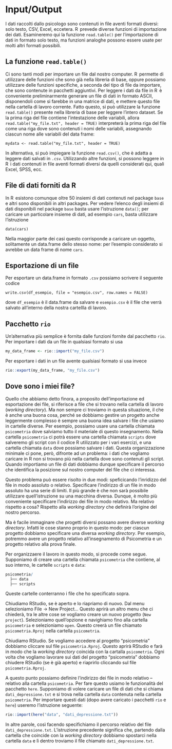 # Input/Output {#chapter-input-output}

I dati raccolti dallo psicologo sono contenuti in file aventi formati
diversi: solo testo, CSV, Excel, eccetera. R  prevede diverse funzioni
di importazione dei dati. Esamineremo qui la funzione `read.table()` per
l'importazione di dati in formato solo testo, ma funzioni analoghe
possono essere usate per molti altri formati possibili.

## La funzione `read.table()`

Ci sono tanti modi per importare un file dal nostro computer. R 
permette di utilizzare delle funzioni che sono già nella libreria di
base, oppure possiamo utilizzare delle funzioni specifiche, a seconda
del tipo di file da importare, che sono contenute in pacchetti
aggiuntivi. Per leggere i dati da file in R  è conveniente
preliminarmente generare un file di dati in formato ASCII, disponendoli
come si farebbe in una matrice di dati, e mettere questo file nella
cartella di lavoro corrente. Fatto questo, si può utilizzare la funzione
`read.table()` presente nella libreria di base per leggere l'intero
dataset. Se la prima riga del file contiene l'intestazione delle
variabili, allora `read.table("my_file.txt", header = TRUE)`
interpreterà la prima riga del file come una riga dove sono contenuti i
nomi delle variabili, assegnando ciascun nome alle variabili del data
frame:

    mydata <- read.table("my_file.txt", header = TRUE)

In alternativa, si può impiegare la funzione `read.csv()`, che è adatta
a leggere dati salvati in `.csv`. Utilizzando altre funzioni, si possono
leggere in R  i dati contenuti in file aventi formati diversi da quelli
considerati qui, quali Excel, SPSS, ecc.

## File di dati forniti da R

In R  esistono comunque oltre 50 insiemi di dati contenuti nel package
`base` e altri sono disponibili in altri packages. Per vedere l'elenco
degli insiemi di dati disponibili nel package `base` basta usare
l'istruzione `data()`; per caricare un particolare insieme di dati, ad
esempio `cars`, basta utilizzare l'istruzione

    data(cars)

Nella maggior parte dei casi questo corrisponde a caricare un oggetto,
solitamente un data.frame dello stesso nome: per l'esempio considerato
si avrebbe un data frame di nome `cars`.

## Esportazione di un file

Per esportare un data.frame in formato `.csv` possiamo scrivere il
seguente codice

    write.csv(df_esempio, file = "esempio.csv", row.names = FALSE)

dove `df_esempio` è il data.frame da salvare e `esempio.csv` è il file
che verrà salvato all'interno della nostra cartellla di lavoro.


## Pacchetto `rio`

Un'alternativa più semplice è fornita dalle funzioni fornite dal pacchetto `rio`.  Per importare i dati da un file in qualsiasi formato si usa

```r
my_data_frame <- rio::import("my_file.csv")
```

Per esportare i dati in un file avente qualsiasi formato si usa invece

```r
rio::export(my_data_frame, "my_file.csv")
```

## Dove sono i miei file?

Quello che abbiamo detto finora, a proposito dell'importazione ed esportazione dei file, si riferisce a file che si trovano nella cartella di lavoro (_working directory_). Ma non sempre ci troviamo in questa situazione, il che è anche una buona cosa, perché se dobbiamo gestire un progetto anche leggermente complesso è sempre una buona idea salvare i file che usiamo in cartelle diverse. Per esempio, possiamo usare una cartella chiamata `psicometria` dove salviamo tutto il materiale di questo insegnamento. Nella cartella `psicometria` ci potrà essere una cartella chiamata `scripts` dove salveremo gli script con il codice R utilizzato per i vari esercizi, e una cartella chiamata `data` dove possiamo salvare i dati. Questa organizzazione minimale ci pone, però, difronte ad un problema: i dati che vogliamo caricare in R non si trovano più nella cartella dove sono contenuti gli script. Quando importiamo un file di dati dobbiamo dunque specificare il percorso che identifica la posizione sul nostro computer del file che ci interessa.

Questo problema può essere risolto in due modi: speficicando l'inridizzo del file in modo assoluto o relativo. Specificare l'indirizzo di un file in modo assoluto ha una serie di limiti. Il più grande è che non sarà possibile utilizzare quell'istruzione su una macchina diversa.  Dunque, è molto più conveniente specificare l'indirizzo dei file in modo relativo.  Ma relativo rispetto a cosa?  Rispetto alla _working directory_ che definirà l'origine del nostro percorso.

Ma è facile immaginare che progetti diversi possano avere diverse  _working directory_. Infatti le cose stanno proprio in questo modo: per ciascun progetto dobbiamo specificare una diversa _working directory_.  Per esempio, potremmo avere un progetto relativo all'insegnamento di Psicometria e un progetto relativo alla prova finale.

Per organizzaere il lavoro in questo modo, si procede come segue. Supponiamo di creare una cartella chiamata `psicometria` che contiene, al suo interno, le cartelle `scripts` e `data`: 

```r
psicometria/
  ├── data
  ├── scripts
```

Queste cartelle conterranno i file che ho specificato sopra.  

Chiudiamo RStudio, se è aperto e lo riapriamo di nuovo.  Dal menu selezioniamo File -> New Project... Questo aprirà un altro menu che ci chiederà, tra le altre cose se vogliamo creare un nuovo progetto (`New project`). Selezioniamo quell'opzione e navighiamo fino alla cartella `psicometria` e selezioniamo `open`. Questo creerà un file chiamato `psicometria.Rproj` nella cartella `psicometria`.

Chiudiamo RStudio.  Se vogliamo accedere al progetto "psicometria" dobbiamo cliccare sul file `psicometria.Rproj`. Questo aprirà RStudio e farà in modo che la _working directory_ coincida con la cartalla `psicometria`. Ogni volta che vogliamo lavorare sui dati del progetto "psicometria" dobbiamo chiudere RStudio (se è già aperto) e riaprirlo cliccando sul file `psicometria.Rproj`.

A questo punto possiamo definire l'indirizzo dei file in modo relativo -- relativo alla cartella `psicometria`. Per fare questo usiamo le funzionalità del pacchetto `here`. Supponiamo di volere caricare un file di dati che si chiama `dati_depressione.txt` e si trova nella cartella `data` contenuta nella cartella `psicometria`. Per importare questi dati (dopo avere caricato i pacchetti `rio` e `here`) useremo l'istruzione seguente:

```r
rio::import(here("data", "dati_depressione.txt"))
```

In altre parole, così facendo specifichiamo il percorso relativo del file `dati_depressione.txt`.  L'istruzione precedente significa che, partendo dalla cartella che coincide con la _working directory_ dobbiamo spostarci nella cartella `data` e lì dentro troviamo il file chiamato `dati_depressione.txt`.







